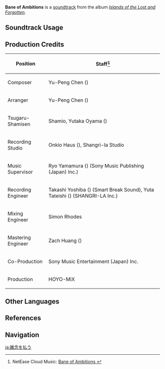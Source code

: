 {{Soundtrack Infobox
|image          = Islands of the Lost and Forgotten.png
|album          = Islands of the Lost and Forgotten
|disc           = 3
|number         = 55
|featured       =
|featured2      =
|featured3      =
|featured_disc  =
|featured_disc2 =
|featured_disc3 =
|youtube_id     = 75PlZCOel48
|youtube_time   = 1
|spotify_id     = 44wjFIywta2JQdOdmMN9wY
|previous       = Saltatio Favillae
|next           = Thunderings of the Merciless
}}
'''Bane of Ambitions''' is a [[soundtrack]] from the album ''[[Islands of the Lost and Forgotten]]''.

==Soundtrack Usage==
{{Soundtrack Usage
|domain   = Amidst Stormy Judgment (Domain)\Ei (Quest Boss);;The Omnipresent God (Domain)\Ei (Quest Boss)//phase 1
}}

==Production Credits==
{| class="wikitable"
! Position
! Staff<ref>NetEase Cloud Music: [https://music.163.com/#/song?id=1937114499 Bane of Ambitions {{zh|薙除杂妄}}]</ref>
|-
! Composer
| Yu-Peng Chen ({{zh|陈致逸}})
|-
! Arranger
| Yu-Peng Chen ({{zh|陈致逸}})
|-
! Tsugaru-Shamisen
| Shamio, Yutaka Oyama ({{ja|小山 豊}})
|-
! Recording Studio
| Onkio Haus ({{ja|音響ハウス}}), Shangri-la Studio
|-
! Music Supervisor
| Ryo Yamamura ({{ja|山村 涼}}) (Sony Music Publishing (Japan) Inc.)
|-
! Recording Engineer
| Takashi Yoshiba ({{ja|吉羽 貴史}}) (Smart Break Sound), Yuta Tateishi ({{ja|立石 佑太}}) (SHANGRI-LA Inc.)
|-
! Mixing Engineer
| Simon Rhodes
|-
! Mastering Engineer
| Zach Huang ({{zh|黄巍}})
|-
! Co-Production
| Sony Music Entertainment (Japan) Inc.
|-
! Production
| HOYO-MiX
|}
<!--
==Gallery==
<gallery>
</gallery>

==Trivia==
-->
==Other Languages==
{{Other Languages
|en      = Bane of Ambitions
|zhs     = 薙除杂妄
|zhs_rm  = Tì Chú Zá Wàng
|zhs_tl   = 
|ja      = 雑念を払う
|ja_rm   = Zatsunen wo Harau
|ja_tl   = To Brush Off Idle Thoughts
}}

==References==
{{Reflist}}

==Navigation==
{{Soundtrack Navbox|Islands of the Lost and Forgotten}}

[[ja:雑念を払う]]